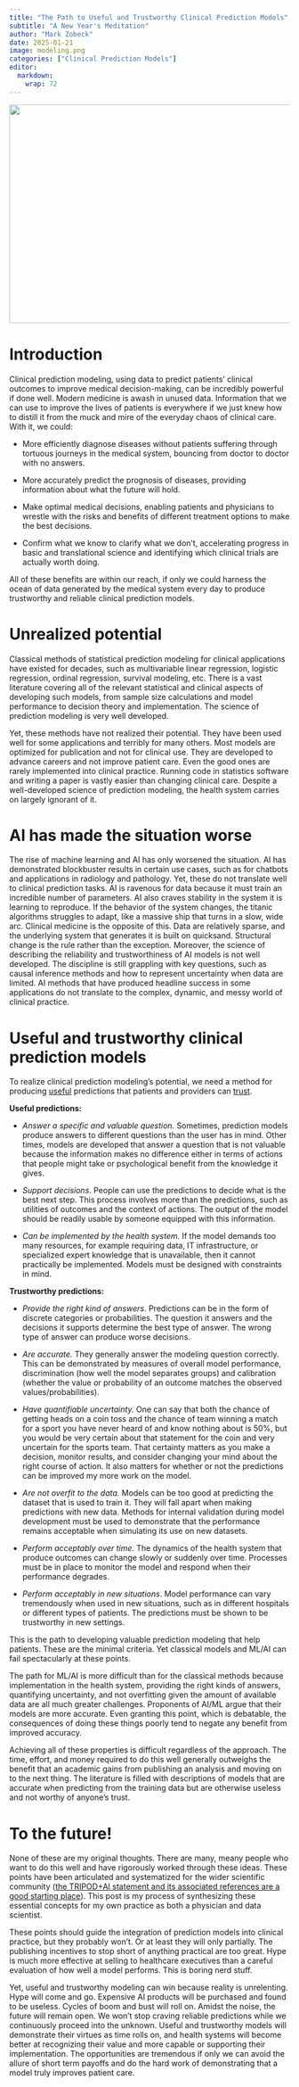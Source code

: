 ```yaml
---
title: "The Path to Useful and Trustworthy Clinical Prediction Models"
subtitle: "A New Year's Meditation"
author: "Mark Zobeck"
date: 2025-01-21
image: modeling.png
categories: ["Clinical Prediction Models"]
editor: 
  markdown: 
    wrap: 72
---
```


![](modeling.png){fig-align="center" width="600" height="392"}

# Introduction

Clinical prediction modeling, using data to predict patients' clinical
outcomes to improve medical decision-making, can be incredibly powerful
if done well. Modern medicine is awash in unused data. Information that
we can use to improve the lives of patients is everywhere if we just
knew how to distill it from the muck and mire of the everyday chaos of
clinical care. With it, we could:

-   More efficiently diagnose diseases without patients suffering
    through tortuous journeys in the medical system, bouncing from
    doctor to doctor with no answers.

-   More accurately predict the prognosis of diseases, providing
    information about what the future will hold.

-   Make optimal medical decisions, enabling patients and physicians to
    wrestle with the risks and benefits of different treatment options
    to make the best decisions.

-   Confirm what we know to clarify what we don't, accelerating progress
    in basic and translational science and identifying which clinical
    trials are actually worth doing.

All of these benefits are within our reach, if only we could harness the
ocean of data generated by the medical system every day to produce
trustworthy and reliable clinical prediction models.

# Unrealized potential

Classical methods of statistical prediction modeling for clinical
applications have existed for decades, such as multivariable linear
regression, logistic regression, ordinal regression, survival modeling,
etc. There is a vast literature covering all of the relevant statistical
and clinical aspects of developing such models, from sample size
calculations and model performance to decision theory and
implementation. The science of prediction modeling is very well
developed.

Yet, these methods have not realized their potential. They have been
used well for some applications and terribly for many others. Most
models are optimized for publication and not for clinical use. They are
developed to advance careers and not improve patient care. Even the good
ones are rarely implemented into clinical practice. Running code in
statistics software and writing a paper is vastly easier than changing
clinical care. Despite a well-developed science of prediction modeling,
the health system carries on largely ignorant of it.

# AI has made the situation worse

The rise of machine learning and AI has only worsened the situation. AI
has demonstrated blockbuster results in certain use cases, such as for
chatbots and applications in radiology and pathology. Yet, these do not
translate well to clinical prediction tasks. AI is ravenous for data
because it must train an incredible number of parameters. AI also craves
stability in the system it is learning to reproduce. If the behavior of
the system changes, the titanic algorithms struggles to adapt, like a
massive ship that turns in a slow, wide arc. Clinical medicine is the
opposite of this. Data are relatively sparse, and the underlying system
that generates it is built on quicksand. Structural change is the rule
rather than the exception. Moreover, the science of describing the
reliability and trustworthiness of AI models is not well developed. The
discipline is still grappling with key questions, such as causal
inference methods and how to represent uncertainty when data are
limited. AI methods that have produced headline success in some
applications do not translate to the complex, dynamic, and messy world
of clinical practice.

# Useful and trustworthy clinical prediction models

To realize clinical prediction modeling's potential, we need a method
for producing [useful]{.underline} predictions that patients and
providers can [trust]{.underline}.

**Useful predictions:**

-   *Answer a specific and valuable question.* Sometimes, prediction
    models produce answers to different questions than the user has in
    mind. Other times, models are developed that answer a question that
    is not valuable because the information makes no difference either
    in terms of actions that people might take or psychological benefit
    from the knowledge it gives.

-   *Support decisions*. People can use the predictions to decide what
    is the best next step. This process involves more than the
    predictions, such as utilities of outcomes and the context of
    actions. The output of the model should be readily usable by someone
    equipped with this information.

-   *Can be implemented by the health system.* If the model demands too
    many resources, for example requiring data, IT infrastructure, or
    specialized expert knowledge that is unavailable, then it cannot
    practically be implemented. Models must be designed with constraints
    in mind.

**Trustworthy predictions:**

-   *Provide the right kind of answers*. Predictions can be in the form
    of discrete categories or probabilities. The question it answers and
    the decisions it supports determine the best type of answer. The
    wrong type of answer can produce worse decisions.

-   *Are accurate.* They generally answer the modeling question
    correctly. This can be demonstrated by measures of overall model
    performance, discrimination (how well the model separates groups)
    and calibration (whether the value or probability of an outcome
    matches the observed values/probabilities).

-   *Have quantifiable uncertainty.* One can say that both the chance of
    getting heads on a coin toss and the chance of team winning a match
    for a sport you have never heard of and know nothing about is 50%,
    but you would be very certain about that statement for the coin and
    very uncertain for the sports team. That certainty matters as you
    make a decision, monitor results, and consider changing your mind
    about the right course of action. It also matters for whether or not
    the predictions can be improved my more work on the model.

-   *Are not overfit to the data.* Models can be too good at predicting
    the dataset that is used to train it. They will fall apart when
    making predictions with new data. Methods for internal validation
    during model development must be used to demonstrate that the
    performance remains acceptable when simulating its use on new
    datasets.

-   *Perform acceptably over time.* The dynamics of the health system
    that produce outcomes can change slowly or suddenly over time.
    Processes must be in place to monitor the model and respond when
    their performance degrades.

-   *Perform acceptably in new situations*. Model performance can vary
    tremendously when used in new situations, such as in different
    hospitals or different types of patients. The predictions must be
    shown to be trustworthy in new settings.

This is the path to developing valuable prediction modeling that help
patients. These are the minimal criteria. Yet classical models and ML/AI
can fail spectacularly at these points.

The path for ML/AI is more difficult than for the classical methods
because implementation in the health system, providing the right kinds
of answers, quantifying uncertainty, and not overfitting given the
amount of available data are all much greater challenges. Proponents of
AI/ML argue that their models are more accurate. Even granting this
point, which is debatable, the consequences of doing these things poorly
tend to negate any benefit from improved accuracy.

Achieving all of these properties is difficult regardless of the
approach. The time, effort, and money required to do this well generally
outweighs the benefit that an academic gains from publishing an analysis
and moving on to the next thing. The literature is filled with
descriptions of models that are accurate when predicting from the
training data but are otherwise useless and not worthy of anyone's
trust.

# To the future!

None of these are my original thoughts. There are many, meany people who
want to do this well and have rigorously worked through these ideas.
These points have been articulated and systematized for the wider
scientific community ([the TRIPOD+AI statement and its associated
references are a good starting
place](https://www.tripod-statement.org/)). This post is my process of
synthesizing these essential concepts for my own practice as both a
physician and data scientist.

These points should guide the integration of prediction models into
clinical practice, but they probably won't. Or at least they will only
partially. The publishing incentives to stop short of anything practical
are too great. Hype is much more effective at selling to healthcare
executives than a careful evaluation of how well a model performs. This
is boring nerd stuff.

Yet, useful and trustworthy modeling can win because reality is
unrelenting. Hype will come and go. Expensive AI products will be
purchased and found to be useless. Cycles of boom and bust will roll on.
Amidst the noise, the future will remain open. We won't stop craving
reliable predictions while we continuously proceed into the unknown.
Useful and trustworthy models will demonstrate their virtues as time
rolls on, and health systems will become better at recognizing their
value and more capable or supporting their implementation. The
opportunities are tremendous if only we can avoid the allure of short
term payoffs and do the hard work of demonstrating that a model truly
improves patient care.
